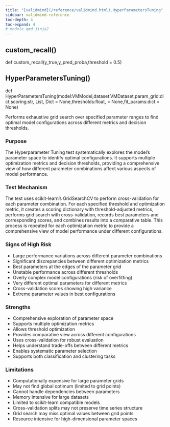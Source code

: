 ```yaml
---
title: "[validmind](/reference/validmind.html).HyperParametersTuning"
sidebar: validmind-reference
toc-depth: 4
toc-expand: 4
# module.qmd.jinja2
---
```


<!-- function.qmd.jinja2 -->

## custom_recall[()]{.muted}

<!-- signatures.jinja2 -->

::: {.signature}

<span class="kw">def</span> <span class="name">custom_recall</span>(<span class="params"><span class="n">y_true</span><span class="muted">,</span></span><span class="params"><span class="n">y_pred_proba</span><span class="muted">,</span></span><span class="params"><span class="n">threshold</span><span class="o"> = </span><span class="kc">0.5</span></span>)

:::

<!-- function.qmd.jinja2 -->

## HyperParametersTuning[()]{.muted}

<!-- signatures.jinja2 -->

::: {.signature}

<span class="kw">def</span> <span class="name">HyperParametersTuning</span>(<span class="params"><span class="n">model</span><span class="p">:</span><span class="n">VMModel</span><span class="muted">,</span></span><span class="params"><span class="n">dataset</span><span class="p">:</span><span class="n">VMDataset</span><span class="muted">,</span></span><span class="params"><span class="n">param_grid</span><span class="p">:</span><span class="n">dict</span><span class="muted">,</span></span><span class="params"><span class="n">scoring</span><span class="p">:</span><span class="n">str, List, Dict</span><span class="o"> = </span><span class="kc">None</span><span class="muted">,</span></span><span class="params"><span class="n">thresholds</span><span class="p">:</span><span class="n">float, </span><span class="o"> = </span><span class="kc">None</span><span class="muted">,</span></span><span class="params"><span class="n">fit_params</span><span class="p">:</span><span class="n">dict</span><span class="o"> = </span><span class="kc">None</span></span>)

:::

<!-- docstring.jinja2 -->

Performs exhaustive grid search over specified parameter ranges to find optimal model configurations across different metrics and decision thresholds.

### Purpose

The Hyperparameter Tuning test systematically explores the model's parameter space to identify optimal configurations. It supports multiple optimization metrics and decision thresholds, providing a comprehensive view of how different parameter combinations affect various aspects of model performance.

### Test Mechanism

The test uses scikit-learn's GridSearchCV to perform cross-validation for each parameter combination. For each specified threshold and optimization metric, it creates a scoring dictionary with threshold-adjusted metrics, performs grid search with cross-validation, records best parameters and corresponding scores, and combines results into a comparative table. This process is repeated for each optimization metric to provide a comprehensive view of model performance under different configurations.

### Signs of High Risk

- Large performance variations across different parameter combinations
- Significant discrepancies between different optimization metrics
- Best parameters at the edges of the parameter grid
- Unstable performance across different thresholds
- Overly complex model configurations (risk of overfitting)
- Very different optimal parameters for different metrics
- Cross-validation scores showing high variance
- Extreme parameter values in best configurations

### Strengths

- Comprehensive exploration of parameter space
- Supports multiple optimization metrics
- Allows threshold optimization
- Provides comparative view across different configurations
- Uses cross-validation for robust evaluation
- Helps understand trade-offs between different metrics
- Enables systematic parameter selection
- Supports both classification and clustering tasks

### Limitations

- Computationally expensive for large parameter grids
- May not find global optimum (limited to grid points)
- Cannot handle dependencies between parameters
- Memory intensive for large datasets
- Limited to scikit-learn compatible models
- Cross-validation splits may not preserve time series structure
- Grid search may miss optimal values between grid points
- Resource intensive for high-dimensional parameter spaces
